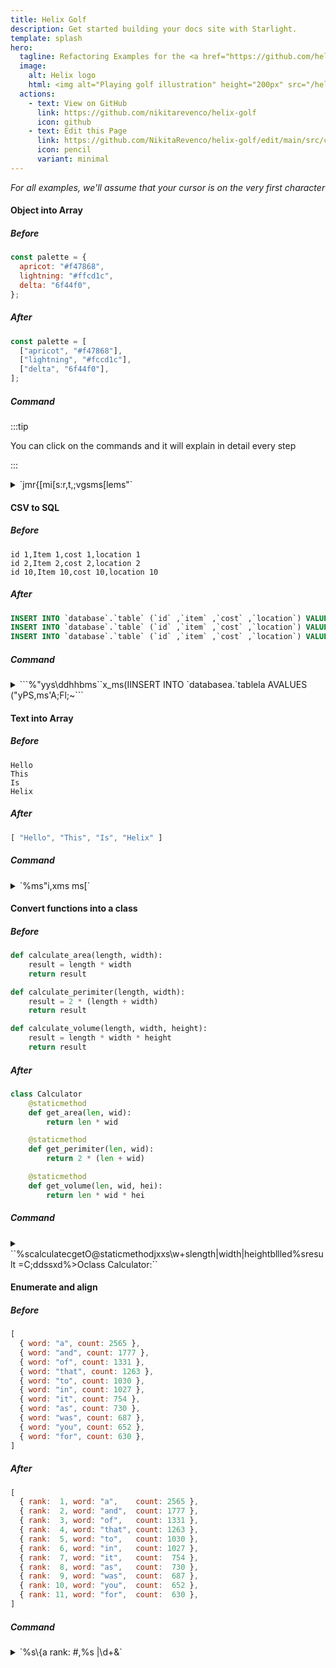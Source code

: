 ```yaml
---
title: Helix Golf
description: Get started building your docs site with Starlight.
template: splash
hero:
  tagline: Refactoring Examples for the <a href="https://github.com/helix-editor/helix">Helix Editor</a>
  image:
    alt: Helix logo
    html: <img alt="Playing golf illustration" height="200px" src="/helix-golf/golf.svg" style="margin:auto;"></img>
  actions:
    - text: View on GitHub
      link: https://github.com/nikitarevenco/helix-golf
      icon: github
    - text: Edit this Page
      link: https://github.com/NikitaRevenco/helix-golf/edit/main/src/content/docs/index.mdx
      icon: pencil
      variant: minimal
---
```



<Hexagons />

_For all examples, we'll assume that your cursor is on the very first character_

#### Object into Array

##### Before

```js
const palette = {
  apricot: "#f47868",
  lightning: "#ffcd1c",
  delta: "6f44f0",
};
```

##### After

```js
const palette = [
  ["apricot", "#f47868"],
  ["lightning", "#fccd1c"],
  ["delta", "6f44f0"],
];
```

##### Command

:::tip

You can click on the commands and it will explain in detail every step

:::

<details>

<summary>
`jmr{[mi[s:<enter>r,t,;vgsms[lems"`
</summary>

1. Go to the line below with `j`, this is because we need to be inside of the object for the next step.
1. `mr{[` replaces the nearest pair of curly braces "\{" with square brackets "["
1. `mi[` selects inside the entire array
1. Use `s` to enter select mode, which searches inside our selection and creates sub-selections based on a pattern
1. Input `:` and then hit `Enter`, which will place a cursor on every ":" creating many single-width selections
1. `r,` replaces each selection with a ",". Essentially we've replaced each colon with a comma
1. `t,` moves the cursor on each line to the ending comma
1. `;` collapses the selection around each cursor into a single selection
1. `vgs` selects each line excluding the final comma
1. `ms[` surrounds each individual selection with "[" to turn it into an array. We're almost done here. We just need to transform the first item in each sub-array into a string.
1. `l` moves 1 character forward, replacing the selection with just a 1-width selection
1. `e` selects until the end of each word. Since we start at the first character and select until the end, this selects the entire word.
1. `ms"` surrounds each word with double quotes to make strings

</details>

#### CSV to SQL

##### Before

```csv
id 1,Item 1,cost 1,location 1
id 2,Item 2,cost 2,location 2
id 10,Item 10,cost 10,location 10
```

##### After

```sql
INSERT INTO `database`.`table` (`id` ,`item` ,`cost` ,`location`) VALUES ('id 1','Item 1','Cost 1','Location 1');
INSERT INTO `database`.`table` (`id` ,`item` ,`cost` ,`location`) VALUES ('id 2','Item 2','Cost 2','Location 2');
INSERT INTO `database`.`table` (`id` ,`item` ,`cost` ,`location`) VALUES ('id 10','Item 10','Cost 10','Location 10');
```

##### Command

<details>

<summary>
```%<alt-s>"yys\d<enter>dhhbms``x_ms(IINSERT INTO `database<esc>a.`table<esc>la <esc>AVALUES (<esc>"yPS,<enter>ms'A;<esc>Fl;~```
</summary>

1.  `%` selects full file
1.  `Alt` + `s` split selection into multiple selections on newlines
1.  `"yy` yanks the selections into "y" register. We'll need it for later
1.  `s` and then input the pattern `\d` then `Enter` which creates a selection on all digits
1.  `d` deletes the selections. Essentially we've removed all the digits.
1.  `hh` goes backwards 2 chars, important to make sure we are at the end of each word
1.  Use `b` to select till the beginning of every word, which also nicely selects all the words that there are
1.  `` ms` `` surrounds each word with a backtick
1.  `` ` `` switches all characters to lowercase
1.  `x` selects each line then use `_` to trim the trailing whitespace
1.  `ms(` surrounds each line with parentheses
1.  `I` goes into insert mode at the beginning of each line
1.  Type the following:

        ```
        INSERT INTO `database
        ```

1.  `Escape` goes back to normal mode
1.  `a` to go into insert mode after the backtick then type:

        ```
        .`table
        ```

1.  `Escape` goes back into normal mode, then `la` to enter insert mode just before the opening parentheses
1.  Add a `Space` then `Escape` to go back into normal mode again
1.  `A` goes into insert mode at the end of each line, now type:

        ```
        VALUES (
        ```

1.  Hit `Escape` to leave insert mode. Your cursor will be at the closing parenthesis.
1.  `"yP` pastes our previously yanked items from the "y" register
1.  `S,<enter>` splits current selection into multiple selections on each comma
1.  `ms'` surrounds each item with a single quote
1.  `A;` adds a semicolon at the end of each line
1.  `Escape` goes back to normal mode and `Fl` to place your cursor on the lowercase "l" of each "location"
1.  `;` collapses each selection into a single-width selection
1.  `~` toggles the case for each "l" into "L"

</details>

#### Text into Array

##### Before

```
Hello
This
Is
Helix
```

##### After

```js
[ "Hello", "This", "Is", "Helix" ]
```

##### Command

<details>

<summary>
`%<A-s>ms"<A-J>i,<esc>xms ms[`
</summary>

1. `%` selects full file
1. `<A-s>` split selection into multiple selections on newlines
1. `ms"` surrounds each word with `"`'s
1. `<A-J>i,` join lines inside selection, select the inserted space, and insert `,`'s
1. `<esc>xms ` enter normal mode, select line and surround by spaces
1. `ms[` surround by `[]`

</details>

#### Convert functions into a class

##### Before

```py
def calculate_area(length, width):
	result = length * width
	return result

def calculate_perimiter(length, width):
	result = 2 * (length + width)
	return result

def calculate_volume(length, width, height):
	result = length * width * height
	return result
```

##### After

```py
class Calculator
	@staticmethod
	def get_area(len, wid):
		return len * wid

	@staticmethod
	def get_perimiter(len, wid):
		return 2 * (len + wid)

	@staticmethod
	def get_volume(len, wid, hei):
		return len * wid * hei
```

##### Command

<details>

<summary>
``%scalculate<enter>cget<esc>O@staticmethod<esc>jxxs\w+<enter>slength|width|height<enter>bllled%sresult =<enter>C<alt-(>;ddss<enter>xd%>O<backspace>class Calculator:``
</summary>

1.  `%` selects the entire file
1.  `s` searches inside the current selection and creates sub-selections based on a pattern. Input `calculate` then hit `Enter` to make a selection on all instances of the word
1.  `c` then type `get` to change each "calculate" word into a "get"
1.  `Escape` to go back to normal mode
1.  Use `O` to create an empty line above each cursor, write:

        ```
        @staticmethod
        ```

1.  Hit `Esc` to go into normal mode.
1.  We need to select 2 lines below the current line, first go down with `j` and then press `xx` which will select the current line, and then select the next line
    In total we now have 3 cursors each with 2 lines selected, which includes the first line of the bodies of each function and the function definition themselves

1.  `s` brings up a prompt to select sub-selections by a given regex. The `\w+` regex selects each word, type it and then `Enter`
1.  `s` again then type `length|width|height` followed by `Enter`. This will look at the contents of the current selections, and create sub-selections where it finds the regex which means "length or width or height". So we select each instance of those 3 words
1.  Our cursor is currently at the end of each word. Let's go to the beginning with `b`
1.  We want to keep the first 3 characters and discard the rest from each of the parameters. To do this, move to the 4th character with `lll`
1.  Use `e` to select until the end of each word and then `d` to delete it
1.  Select the entire file again with `%` followed by `s` to bring up selection prompt again
1.  Write `result =` followed by `Enter` to select all instances of that string
1.  `C` creates a new selection on the line directly below, for each cursor
1.  Use `Alt` + `(` to rotate the _contents_ of the selection backward
1.  `;` collapses each cursor into a single selection
1.  `dd` deletes two characters on each of the 6 lines
1.  `s` to bring up the prompt, then input `s` followed by `Enter` to select all "s" characters
1.  Select each of the lines with `x` followed by `d` to delete
1.  Select whole file with `%` and indent with `>`
1.  `O` creates a newline above and enters Insert mode, then `Backspace` to delete an extra tab
1.  Write this:

        ```
        class Calculator:
        ```

</details>

#### Enumerate and align

##### Before

```js
[
  { word: "a", count: 2565 },
  { word: "and", count: 1777 },
  { word: "of", count: 1331 },
  { word: "that", count: 1263 },
  { word: "to", count: 1030 },
  { word: "in", count: 1027 },
  { word: "it", count: 754 },
  { word: "as", count: 730 },
  { word: "was", count: 687 },
  { word: "you", count: 652 },
  { word: "for", count: 630 },
]
```

##### After

```js
[
  { rank:  1, word: "a",    count: 2565 },
  { rank:  2, word: "and",  count: 1777 },
  { rank:  3, word: "of",   count: 1331 },
  { rank:  4, word: "that", count: 1263 },
  { rank:  5, word: "to",   count: 1030 },
  { rank:  6, word: "in",   count: 1027 },
  { rank:  7, word: "it",   count:  754 },
  { rank:  8, word: "as",   count:  730 },
  { rank:  9, word: "was",  count:  687 },
  { rank: 10, word: "you",  count:  652 },
  { rank: 11, word: "for",  count:  630 },
]
```

##### Command

<details>

<summary>`%s\{<enter>a rank: <ctrl-r>#,<esc>%s |\d+<enter>&`</summary>

1.  `%` selects full file
1. Use `s` to enter select mode, which searches inside our selection and creates sub-selections based on a pattern
1. Input `\{` and then hit `Enter`, which will place a cursor on every "\{", creating many single-width selections
1. `a` to go into insert mode after the "\{"
1. Input ` rank: `
1. `Ctrl` + `r` followed by `#` inserts an increasing number for every selection starting with 1
1. Input `,`
1. `Escape` goes back to normal mode
1. Use `s` to enter select mode again
1. Input `Space` and `|\d+` which is a regular expression selecting all spaces and numbers,  then hit `Enter`
1. & to align all selections in columns, note that the numbers get right-aligned

</details>
